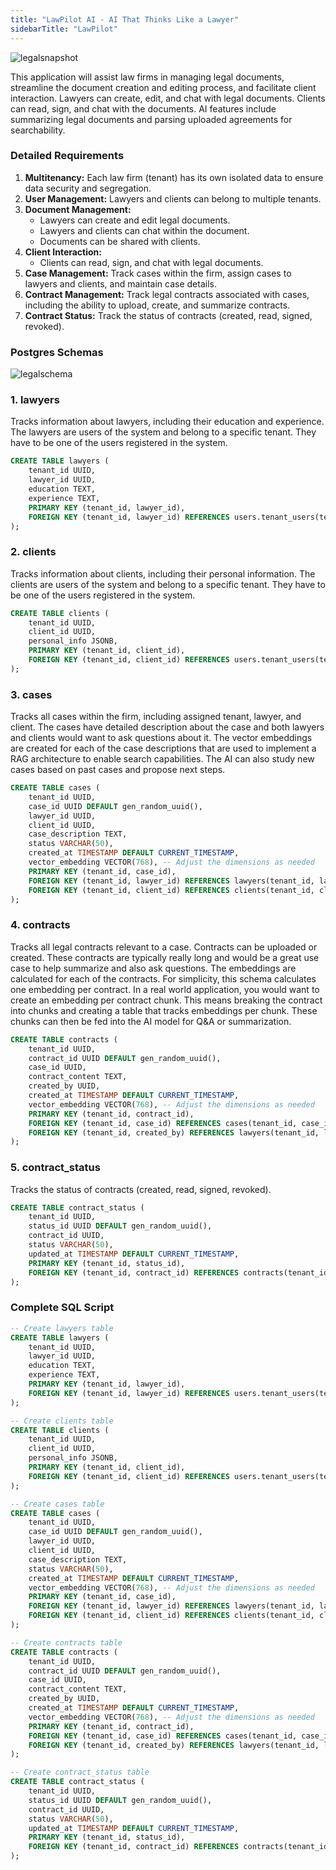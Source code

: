 ```yaml
---
title: "LawPilot AI - AI That Thinks Like a Lawyer"
sidebarTitle: "LawPilot"
---
```


![legalsnapshot](/images/legalsnapshot.png)

This application will assist law firms in managing legal documents, streamline the document creation and editing process, and facilitate client interaction. Lawyers can create, edit, and chat with legal documents. Clients can read, sign, and chat with the documents. AI features include summarizing legal documents and parsing uploaded agreements for searchability.

### Detailed Requirements

1. **Multitenancy:** Each law firm (tenant) has its own isolated data to ensure data security and segregation.
2. **User Management:** Lawyers and clients can belong to multiple tenants.
3. **Document Management:**
   - Lawyers can create and edit legal documents.
   - Lawyers and clients can chat within the document.
   - Documents can be shared with clients.
4. **Client Interaction:**
   - Clients can read, sign, and chat with legal documents.
5. **Case Management:** Track cases within the firm, assign cases to lawyers and clients, and maintain case details.
6. **Contract Management:** Track legal contracts associated with cases, including the ability to upload, create, and summarize contracts.
7. **Contract Status:** Track the status of contracts (created, read, signed, revoked).

### Postgres Schemas

![legalschema](/images/legalschema.png)

### 1. lawyers

Tracks information about lawyers, including their education and experience. The lawyers are users of the system and belong to a specific tenant. They have to be one of the users registered in the system.

```sql
CREATE TABLE lawyers (
    tenant_id UUID,
    lawyer_id UUID,
    education TEXT,
    experience TEXT,
    PRIMARY KEY (tenant_id, lawyer_id),
    FOREIGN KEY (tenant_id, lawyer_id) REFERENCES users.tenant_users(tenant_id, user_id)
);
```

### 2. clients

Tracks information about clients, including their personal information. The clients are users of the system and belong to a specific tenant. They have to be one of the users registered in the system.

```sql
CREATE TABLE clients (
    tenant_id UUID,
    client_id UUID,
    personal_info JSONB,
    PRIMARY KEY (tenant_id, client_id),
    FOREIGN KEY (tenant_id, client_id) REFERENCES users.tenant_users(tenant_id, user_id)
);
```

### 3. cases

Tracks all cases within the firm, including assigned tenant, lawyer, and client. The cases have detailed description about the case and both lawyers and clients would want to ask questions about it. The vector embeddings are created for each of the case descriptions that are used to implement a RAG architecture to enable search capabilities. The AI can also study new cases based on past cases and propose next steps.

```sql
CREATE TABLE cases (
    tenant_id UUID,
    case_id UUID DEFAULT gen_random_uuid(),
    lawyer_id UUID,
    client_id UUID,
    case_description TEXT,
    status VARCHAR(50),
    created_at TIMESTAMP DEFAULT CURRENT_TIMESTAMP,
    vector_embedding VECTOR(768), -- Adjust the dimensions as needed
    PRIMARY KEY (tenant_id, case_id),
    FOREIGN KEY (tenant_id, lawyer_id) REFERENCES lawyers(tenant_id, lawyer_id),
    FOREIGN KEY (tenant_id, client_id) REFERENCES clients(tenant_id, client_id)
);
```

### 4. contracts

Tracks all legal contracts relevant to a case. Contracts can be uploaded or created. These contracts are typically really long and would be a great use case to help summarize and also ask questions. The embeddings are calculated for each of the contracts. For simplicity, this schema calculates one embedding per contract. In a real world application, you would want to create an embedding per contract chunk. This means breaking the contract into chunks and creating a table that tracks embeddings per chunk. These chunks can then be fed into the AI model for Q&A or summarization.

```sql
CREATE TABLE contracts (
    tenant_id UUID,
    contract_id UUID DEFAULT gen_random_uuid(),
    case_id UUID,
    contract_content TEXT,
    created_by UUID,
    created_at TIMESTAMP DEFAULT CURRENT_TIMESTAMP,
    vector_embedding VECTOR(768), -- Adjust the dimensions as needed
    PRIMARY KEY (tenant_id, contract_id),
    FOREIGN KEY (tenant_id, case_id) REFERENCES cases(tenant_id, case_id),
    FOREIGN KEY (tenant_id, created_by) REFERENCES lawyers(tenant_id, lawyer_id)
);
```

### 5. contract_status

Tracks the status of contracts (created, read, signed, revoked).

```sql
CREATE TABLE contract_status (
    tenant_id UUID,
    status_id UUID DEFAULT gen_random_uuid(),
    contract_id UUID,
    status VARCHAR(50),
    updated_at TIMESTAMP DEFAULT CURRENT_TIMESTAMP,
    PRIMARY KEY (tenant_id, status_id),
    FOREIGN KEY (tenant_id, contract_id) REFERENCES contracts(tenant_id, contract_id)
);
```

### Complete SQL Script

```sql
-- Create lawyers table
CREATE TABLE lawyers (
    tenant_id UUID,
    lawyer_id UUID,
    education TEXT,
    experience TEXT,
    PRIMARY KEY (tenant_id, lawyer_id),
    FOREIGN KEY (tenant_id, lawyer_id) REFERENCES users.tenant_users(tenant_id, user_id)
);

-- Create clients table
CREATE TABLE clients (
    tenant_id UUID,
    client_id UUID,
    personal_info JSONB,
    PRIMARY KEY (tenant_id, client_id),
    FOREIGN KEY (tenant_id, client_id) REFERENCES users.tenant_users(tenant_id, user_id)
);

-- Create cases table
CREATE TABLE cases (
    tenant_id UUID,
    case_id UUID DEFAULT gen_random_uuid(),
    lawyer_id UUID,
    client_id UUID,
    case_description TEXT,
    status VARCHAR(50),
    created_at TIMESTAMP DEFAULT CURRENT_TIMESTAMP,
    vector_embedding VECTOR(768), -- Adjust the dimensions as needed
    PRIMARY KEY (tenant_id, case_id),
    FOREIGN KEY (tenant_id, lawyer_id) REFERENCES lawyers(tenant_id, lawyer_id),
    FOREIGN KEY (tenant_id, client_id) REFERENCES clients(tenant_id, client_id)
);

-- Create contracts table
CREATE TABLE contracts (
    tenant_id UUID,
    contract_id UUID DEFAULT gen_random_uuid(),
    case_id UUID,
    contract_content TEXT,
    created_by UUID,
    created_at TIMESTAMP DEFAULT CURRENT_TIMESTAMP,
    vector_embedding VECTOR(768), -- Adjust the dimensions as needed
    PRIMARY KEY (tenant_id, contract_id),
    FOREIGN KEY (tenant_id, case_id) REFERENCES cases(tenant_id, case_id),
    FOREIGN KEY (tenant_id, created_by) REFERENCES lawyers(tenant_id, lawyer_id)
);

-- Create contract_status table
CREATE TABLE contract_status (
    tenant_id UUID,
    status_id UUID DEFAULT gen_random_uuid(),
    contract_id UUID,
    status VARCHAR(50),
    updated_at TIMESTAMP DEFAULT CURRENT_TIMESTAMP,
    PRIMARY KEY (tenant_id, status_id),
    FOREIGN KEY (tenant_id, contract_id) REFERENCES contracts(tenant_id, contract_id)
);
```

